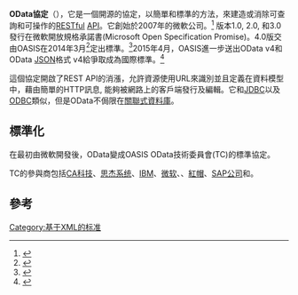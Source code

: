 {{roughtranslation|time=2019-02-27T04:59:30+00:00}}
{{expand|time=2015-07-28T08:18:53+00:00}}
'''OData協定'''（{{lang-en|Open Data Protocol}}），它是一個開源的協定，以簡單和標準的方法，來建造或消除可查詢和可操作的[[REST|RESTful]] [[API|API]]。它創始於2007年的微軟公司。<ref>{{cite web|title=Welcome!|url=http://blogs.msdn.com/b/odatateam/archive/2007/07/18/welcome.aspx|website=MSDN Blogs|publisher=OData Team|accessdate=2015-07-28|archive-date=2015-05-19|archive-url=https://web.archive.org/web/20150519193301/http://blogs.msdn.com/b/odatateam/archive/2007/07/18/welcome.aspx|dead-url=no}}</ref> 版本1.0, 2.0, 和3.0發行在微軟開放規格承諾書(Microsoft Open Specification Promise)。4.0版交由OASIS在2014年3月<ref>{{Cite web |url=https://www.oasis-open.org/news/pr/oasis-approves-odata-4-0-standards-for-an-open-programmable-web |title="OASIS Approves OData 4.0 Standards" |accessdate=2015-07-28 |archive-date=2015-09-05 |archive-url=https://web.archive.org/web/20150905205533/https://www.oasis-open.org/news/pr/oasis-approves-odata-4-0-standards-for-an-open-programmable-web |dead-url=no }}</ref>定出標準。<ref>{{cite web |url = https://www.oasis-open.org/committees/tc_home.php?wg_abbrev=odata |title = OASIS Open Data Protocol (OData) Technical Committee |accessdate = 2013-08-05 |archive-date = 2013-06-30 |archive-url = https://web.archive.org/web/20130630153059/https://www.oasis-open.org/committees/tc_home.php?wg_abbrev=odata |dead-url = no }}</ref>2015年4月，OASIS進一步送出OData v4和OData [[JSON|JSON]]格式 v4給{{tsl|en|ISO/IEC JTC 1|ISO/IEC JTC 1}}爭取成為國際標準。<ref>{{cite web|title=OASIS has Submitted OData v4 and OData JSON Format v4 to ISO/IEC JTC 1 for approval as an International Standard|url=https://msopentech.com/blog/2015/04/21/oasis-has-submitted-odata-v4-and-odata-json-format-v4-to-isoiec-jtc-1-for-approval-as-an-international-standard/|website=MS Open Tech|deadurl=yes|archiveurl=https://web.archive.org/web/20150520091929/https://msopentech.com/blog/2015/04/21/oasis-has-submitted-odata-v4-and-odata-json-format-v4-to-isoiec-jtc-1-for-approval-as-an-international-standard/|archivedate=2015-05-20|accessdate=2015-07-28}}</ref>

這個協定開啟了REST API的消漲，允許資源使用URL來識別並且定義在資料模型中，藉由簡單的HTTP訊息, 能夠被網路上的客戶端發行及編輯。它和[[JDBC|JDBC]]以及[[ODBC|ODBC]]類似，但是OData不侷限在[[關聯式資料庫|關聯式資料庫]]。

== 標準化 ==
在最初由微軟開發後，OData變成OASIS OData技術委員會(TC)的標準協定。

TC的參與商包括[[CA科技|CA科技]]、[[思杰系统|思杰系统]]、[[IBM|IBM]]、[[微软|微软]]、{{le|Progress Software|Progress Software}}、[[紅帽公司|紅帽]]、[[SAP公司|SAP公司]]和{{le|SDL plc|SDL plc}}。

==參考==
{{reflist}}

[[Category:基于XML的标准|Category:基于XML的标准]]
{{computer-stub}}